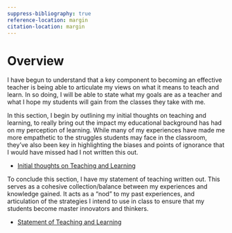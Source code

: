 ```yaml
---
suppress-bibliography: true
reference-location: margin
citation-location: margin
---
```


# Overview

I have begun to understand that a key component to becoming an effective teacher is being able to articulate my  views on what it means to teach and learn. In so doing, I will be able to state what my goals are as a teacher and what I hope my students will gain from the classes they take with me.

In this section, I begin by outlining my initial thoughts on teaching and learning, to really bring out the impact my educational background has had on my perception of learning. While many of my experiences have made me more empathetic to the struggles students may face in the classroom, they've also been key in highlighting the biases and points of ignorance that I would have missed had I not written this out. 

- [Initial thoughts on Teaching and Learning](initial_thoughts.qmd)

To conclude this section, I have my statement of teaching written out. This serves as a cohesive collection/balance between my experiences and knowledge gained. It acts as a "nod" to my past experiences, and articulation of the strategies I intend to use in class to ensure that my students become master innovators and thinkers.

- [Statement of Teaching and Learning](statement_teaching.qmd)